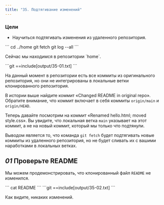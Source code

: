 ```yaml
---
title: "35. Подтягивание изменений"
---
```


### Цели

- Научиться подтягивать изменения из удаленного репозитория.

<Run>
```
cd ../home
git fetch
git log --all
```
</Run>

<p className="highlight">Сейчас мы находимся в репозитории `home`.</p>

<Output>
```git
==include[output/35-01.txt]
```
</Output>

На данный момент в репозитории есть все коммиты из оригинального репозитория, но они не интегрированы в локальные ветки клонированного репозитория.

В истории выше найдите коммит «Changed README in original repo». Обратите внимание, что коммит включает в себя коммиты `origin/main` и `origin/HEAD`.

Теперь давайте посмотрим на коммит «Renamed hello.html; moved style.css». Вы увидите, что локальная ветка `main` указывает на этот коммит, а не на новый коммит, который мы только что подтянули.

Выводом является то, что команда `git fetch` будет подтягивать новые коммиты из удаленного репозитория, но не будет сливать их с вашими наработками в локальных ветках.

## _01_ Проверьте README

Мы можем продемонстрировать, что клонированный файл `README` не изменился.

<Run>
```
cat README
```
</Run>

<Output>
```git
==include[output/35-02.txt]
```
</Output>

Как видите, никаких изменений.